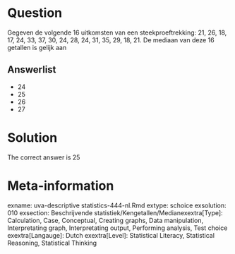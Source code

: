 Question
========

Gegeven de volgende 16 uitkomsten van een steekproeftrekking: 21, 26, 18, 17, 24, 33, 37, 30, 24, 28, 24, 31, 35, 29, 18, 21. De mediaan van deze 16 getallen is gelijk aan 

Answerlist
----------
* 24
* 25
* 26
* 27

Solution
========

The correct answer is  25 

Meta-information
================
exname: uva-descriptive statistics-444-nl.Rmd 
extype: schoice 
exsolution: 010 
exsection: Beschrijvende statistiek/Kengetallen/Medianexextra[Type]: Calculation, Case, Conceptual, Creating graphs, Data manipulation, Interpretating graph, Interpretating output, Performing analysis, Test choice 
exextra[Langauge]: Dutch 
exextra[Level]: Statistical Literacy, Statistical Reasoning, Statistical Thinking 
